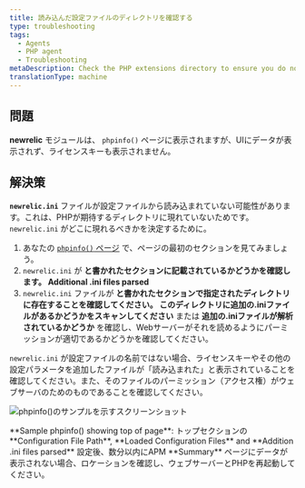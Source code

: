 ```yaml
---
title: 読み込んだ設定ファイルのディレクトリを確認する
type: troubleshooting
tags:
  - Agents
  - PHP agent
  - Troubleshooting
metaDescription: Check the PHP extensions directory to ensure you do not have a non-standard installation for the New Relic PHP agent.
translationType: machine
---
```



## 問題

**newrelic** モジュールは、 `phpinfo()` ページに表示されますが、UIにデータが表示されず、ライセンスキーも表示されません。

## 解決策

**`newrelic.ini`** ファイルが設定ファイルから読み込まれていない可能性があります。これは、PHPが期待するディレクトリに現れていないためです。 `newrelic.ini` がどこに現れるべきかを決定するために。

1. あなたの [`phpinfo()` ページ](/docs/php/php-kb-103) で、ページの最初のセクションを見てみましょう。
2. `newrelic.ini` が **と書かれたセクションに記載されているかどうかを確認します。 Additional .ini files parsed**
3. `newrelic.ini` ファイルが **と書かれたセクションで指定されたディレクトリに存在することを確認してください。 このディレクトリに追加の.iniファイルがあるかどうかをスキャンしてください** または **追加の.iniファイルが解析されているかどうか** を確認し、Webサーバーがそれを読めるようにパーミッションが適切であるかどうかを確認してください。

`newrelic.ini` が設定ファイルの名前ではない場合、ライセンスキーやその他の設定パラメータを追加したファイルが「読み込まれた」と表示されていることを確認してください。また、そのファイルのパーミッション（アクセス権）がウェブサーバのためのものであることを確認してください。

<img
  src={docExamplePhpinfoTop0}
  title="doc_example_phpinfo_top_0.png"
  alt="phpinfo()のサンプルを示すスクリーンショット"
/>

<figcaption>
  **Sample phpinfo() showing top of page**: トップセクションの **Configuration File Path**, **Loaded Configuration Files** and **Addition .ini files parsed** 設定後、数分以内にAPM **Summary** ページにデータが表示されない場合、ロケーションを確認し、ウェブサーバーとPHPを再起動してください。
</figcaption>
